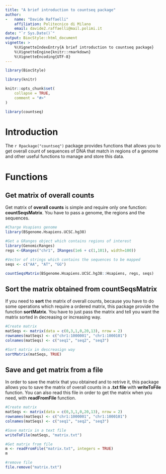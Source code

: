 ```yaml
---
title: "A brief introduction to countseq package"
author:
-   name: "Davide Raffaelli"
    affiliation: Politecnico di Milano
    email: davide2.raffaelli@mail.polimi.it
date: "`r Sys.Date()`"
output: BiocStyle::html_document
vignette: >
    %\VignetteIndexEntry{A brief introduction to countseq package}
    %\VignetteEngine{knitr::rmarkdown}
    %\VignetteEncoding{UTF-8}
---
```


```r
library(BiocStyle)
```
```r
library(knitr)
```

```r
knitr::opts_chunk$set(
    collapse = TRUE,
    comment = "#>"
)
```

```r
library(countseq)
```

# Introduction
The `r Rpackage("countseq")` package provides functions that allows you to get
overall count of sequences of DNA that match in regions of a genome and other
useful functions to manage and store this data.

# Functions

## Get matrix of overall counts

Get matrix of **overall counts** is simple and require only one function: 
**countSeqsMatrix**. You have to pass a genome, the regions and the sequences.

```r
#Charge Hsapiens genome
library(BSgenome.Hsapiens.UCSC.hg38)

#Get a GRanges object which contains regions of interest
library(GenomicRanges)
regs <-GRanges("chr1", IRanges(1e6 + c(1,101), width=100))

#Vector of strings which contains the sequences to be mapped
seqs <- c("AA", "AT", "GG")

countSeqsMatrix(BSgenome.Hsapiens.UCSC.hg38::Hsapiens, regs, seqs)
```

## Sort the matrix obtained from countSeqsMatrix

If you need to **sort** the matrix of overall counts, because you have to do 
some operations which require a ordered matrix, this package provide the 
function **sortMatrix**. You have to just pass the matrix and tell you want the 
matrix sorted in decreasing or increasing way.

```r
#Create matrix
matSeqs <- matrix(data = c(0,3,1,0,20,13), nrow = 2)
rownames(matSeqs) <- c("chr1:1000001", "chr1:1000101")
colnames(matSeqs) <- c("seq1", "seq2", "seq3")

#Sort matrix in descreasign way
sortMatrix(matSeqs, TRUE)
```

## Save and get matrix from a file

In order to save the matrix that you obtained and to retrive it, this package
allows you to save the matrix of overall counts in a **.txt file** with 
**writeToFile** function. You can also read this file in order to get the 
matrix when you need, with **readFromFile** function.

```r
#Create matrix
matSeqs <- matrix(data = c(0,3,1,0,20,13), nrow = 2)
rownames(matSeqs) <- c("chr1:1000001", "chr1:1000101")
colnames(matSeqs) <- c("seq1", "seq2", "seq3")

#Save matrix in a text file
writeToFile(matSeqs, "matrix.txt")

#Get matrix from file
m <- readFromFile("matrix.txt", integers = TRUE)
m

#remove file
file.remove("matrix.txt")

```
